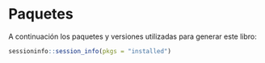 # Paquetes

A continuación los paquetes y versiones utilizadas para generar este libro:

```r
sessioninfo::session_info(pkgs = "installed")
```